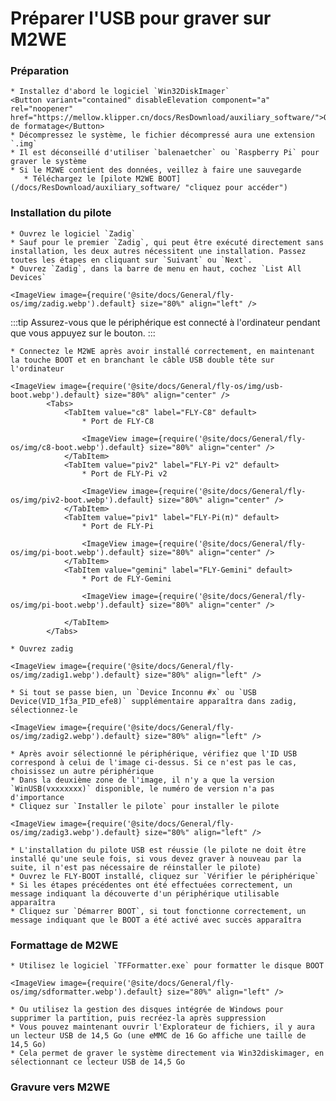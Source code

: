 
# Préparer l'USB pour graver sur M2WE

### Préparation

    * Installez d'abord le logiciel `Win32DiskImager` 
    <Button variant="contained" disableElevation component="a" rel="noopener" href="https://mellow.klipper.cn/docs/ResDownload/auxiliary_software/">Outil de formatage</Button>
    * Décompressez le système, le fichier décompressé aura une extension `.img`
    * Il est déconseillé d'utiliser `balenaetcher` ou `Raspberry Pi` pour graver le système
    * Si le M2WE contient des données, veillez à faire une sauvegarde
       * Téléchargez le [pilote M2WE BOOT](/docs/ResDownload/auxiliary_software/ "cliquez pour accéder")

### Installation du pilote

    * Ouvrez le logiciel `Zadig`
    * Sauf pour le premier `Zadig`, qui peut être exécuté directement sans installation, les deux autres nécessitent une installation. Passez toutes les étapes en cliquant sur `Suivant` ou `Next`.
    * Ouvrez `Zadig`, dans la barre de menu en haut, cochez `List All Devices`

    <ImageView image={require('@site/docs/General/fly-os/img/zadig.webp').default} size="80%" align="left" />

:::tip
Assurez-vous que le périphérique est connecté à l'ordinateur pendant que vous appuyez sur le bouton.
:::

    * Connectez le M2WE après avoir installé correctement, en maintenant la touche BOOT et en branchant le câble USB double tête sur l'ordinateur

    <ImageView image={require('@site/docs/General/fly-os/img/usb-boot.webp').default} size="80%" align="center" />
            <Tabs>
                <TabItem value="c8" label="FLY-C8" default>
                    * Port de FLY-C8

                    <ImageView image={require('@site/docs/General/fly-os/img/c8-boot.webp').default} size="80%" align="center" />
                </TabItem>
                <TabItem value="piv2" label="FLY-Pi v2" default>
                    * Port de FLY-Pi v2

                    <ImageView image={require('@site/docs/General/fly-os/img/piv2-boot.webp').default} size="80%" align="center" />
                </TabItem>
                <TabItem value="piv1" label="FLY-Pi(π)" default>
                    * Port de FLY-Pi

                    <ImageView image={require('@site/docs/General/fly-os/img/pi-boot.webp').default} size="80%" align="center" />
                </TabItem>
                <TabItem value="gemini" label="FLY-Gemini" default>
                    * Port de FLY-Gemini

                    <ImageView image={require('@site/docs/General/fly-os/img/pi-boot.webp').default} size="80%" align="center" />

                </TabItem>
            </Tabs>

    * Ouvrez zadig

    <ImageView image={require('@site/docs/General/fly-os/img/zadig1.webp').default} size="80%" align="left" />

    * Si tout se passe bien, un `Device Inconnu #x` ou `USB Device(VID_1f3a_PID_efe8)` supplémentaire apparaîtra dans zadig, sélectionnez-le

    <ImageView image={require('@site/docs/General/fly-os/img/zadig2.webp').default} size="80%" align="left" />

    * Après avoir sélectionné le périphérique, vérifiez que l'ID USB correspond à celui de l'image ci-dessus. Si ce n'est pas le cas, choisissez un autre périphérique
    * Dans la deuxième zone de l'image, il n'y a que la version `WinUSB(vxxxxxxx)` disponible, le numéro de version n'a pas d'importance
    * Cliquez sur `Installer le pilote` pour installer le pilote

    <ImageView image={require('@site/docs/General/fly-os/img/zadig3.webp').default} size="80%" align="left" />

    * L'installation du pilote USB est réussie (le pilote ne doit être installé qu'une seule fois, si vous devez graver à nouveau par la suite, il n'est pas nécessaire de réinstaller le pilote)
    * Ouvrez le FLY-BOOT installé, cliquez sur `Vérifier le périphérique`
    * Si les étapes précédentes ont été effectuées correctement, un message indiquant la découverte d'un périphérique utilisable apparaîtra
    * Cliquez sur `Démarrer BOOT`, si tout fonctionne correctement, un message indiquant que le BOOT a été activé avec succès apparaîtra

### Formattage de M2WE

    * Utilisez le logiciel `TFFormatter.exe` pour formatter le disque BOOT

    <ImageView image={require('@site/docs/General/fly-os/img/sdformatter.webp').default} size="80%" align="left" />

    * Ou utilisez la gestion des disques intégrée de Windows pour supprimer la partition, puis recréez-la après suppression
    * Vous pouvez maintenant ouvrir l'Explorateur de fichiers, il y aura un lecteur USB de 14,5 Go (une eMMC de 16 Go affiche une taille de 14,5 Go)
    * Cela permet de graver le système directement via Win32diskimager, en sélectionnant ce lecteur USB de 14,5 Go

### Gravure vers M2WE

<WIN32 />
